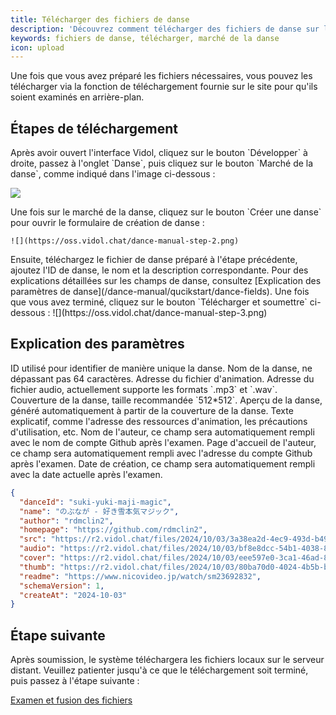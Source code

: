 ```yaml
---
title: Télécharger des fichiers de danse
description: 'Découvrez comment télécharger des fichiers de danse sur le marché de la danse'
keywords: fichiers de danse, télécharger, marché de la danse
icon: upload
---
```


Une fois que vous avez préparé les fichiers nécessaires, vous pouvez les télécharger via la fonction de téléchargement fournie sur le site pour qu'ils soient examinés en arrière-plan.

## Étapes de téléchargement

<Steps>
  <Step title="Ouvrir l'interface de danse">
   Après avoir ouvert l'interface Vidol, cliquez sur le bouton `Développer` à droite, passez à l'onglet `Danse`, puis cliquez sur le bouton `Marché de la danse`, comme indiqué dans l'image ci-dessous :

![](https://oss.vidol.chat/dance-manual-step-1.png)

  </Step>
  <Step title="Cliquer sur Créer une danse">
   Une fois sur le marché de la danse, cliquez sur le bouton `Créer une danse` pour ouvrir le formulaire de création de danse :

```
![](https://oss.vidol.chat/dance-manual-step-2.png)
```

  </Step>
  <Step title="Remplir le formulaire de danse">
    Ensuite, téléchargez le fichier de danse préparé à l'étape précédente, ajoutez l'ID de danse, le nom et la description correspondante. Pour des explications détaillées sur les champs de danse, consultez [Explication des paramètres de danse](/dance-manual/qucikstart/dance-fields). Une fois que vous avez terminé, cliquez sur le bouton `Télécharger et soumettre` ci-dessous :
   ![](https://oss.vidol.chat/dance-manual-step-3.png)
  </Step>
</Steps>

## Explication des paramètres

<ParamField path="danceId" type="string" required>
  ID utilisé pour identifier de manière unique la danse.
</ParamField>

<ParamField path="name" type="string" required>
  Nom de la danse, ne dépassant pas 64 caractères.
</ParamField>

<ParamField path="src" type="string" required>
  Adresse du fichier d'animation.
</ParamField>

<ParamField path="audio" type="string" required>
  Adresse du fichier audio, actuellement supporte les formats `.mp3` et `.wav`.
</ParamField>

<ParamField path="cover" type="string" required>
  Couverture de la danse, taille recommandée `512*512`.
</ParamField>

<ParamField path="thumb" type="string" >
  Aperçu de la danse, généré automatiquement à partir de la couverture de la danse.
</ParamField>

<ParamField path="readme" type="string" >
  Texte explicatif, comme l'adresse des ressources d'animation, les précautions d'utilisation, etc.
</ParamField>

<ParamField path="author" type="string">
  Nom de l'auteur, ce champ sera automatiquement rempli avec le nom de compte Github après l'examen.
</ParamField>

<ParamField path="homepage" type="string">
  Page d'accueil de l'auteur, ce champ sera automatiquement rempli avec l'adresse du compte Github après l'examen.
</ParamField>

<ParamField path="createAt" type="string">
  Date de création, ce champ sera automatiquement rempli avec la date actuelle après l'examen.
</ParamField>

<RequestExample>

```json Exemple de paramètres de danse
{
  "danceId": "suki-yuki-maji-magic",
  "name": "のぶなが - 好き雪本気マジック",
  "author": "rdmclin2",
  "homepage": "https://github.com/rdmclin2",
  "src": "https://r2.vidol.chat/files/2024/10/03/3a38ea2d-4ec9-493d-b49f-cf346b5f72d1.vmd",
  "audio": "https://r2.vidol.chat/files/2024/10/03/bf8e8dcc-54b1-4038-820e-df97cb396ccf.mp3",
  "cover": "https://r2.vidol.chat/files/2024/10/03/eee597e0-3ca1-46ad-8a1d-93768dc63601.webp",
  "thumb": "https://r2.vidol.chat/files/2024/10/03/80ba70d0-4024-4b5b-b750-233dc145c752.webp",
  "readme": "https://www.nicovideo.jp/watch/sm23692832",
  "schemaVersion": 1,
  "createAt": "2024-10-03"
}
```

</RequestExample>

## Étape suivante

Après soumission, le système téléchargera les fichiers locaux sur le serveur distant. Veuillez patienter jusqu'à ce que le téléchargement soit terminé, puis passez à l'étape suivante :

[Examen et fusion des fichiers](/dance-manual/qucikstart/dance-review)

